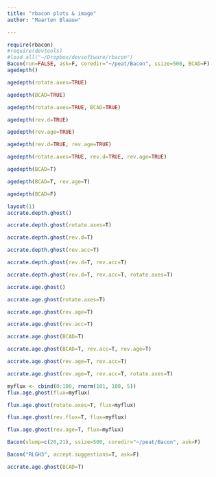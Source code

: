 ```yaml
---
title: "rbacon plots & image"
author: "Maarten Blaauw"

---
```


```r
require(rbacon)
#require(devtools)
#load_all("~/Dropbox/devsoftware/rbacon")
Bacon(run=FALSE, ask=F, coredir="~/peat/Bacon", ssize=500, BCAD=F)
agedepth()
```

```r
agedepth(rotate.axes=TRUE)
```

```r
agedepth(BCAD=TRUE)
```

```r
agedepth(rotate.axes=TRUE, BCAD=TRUE)
```

```r
agedepth(rev.d=TRUE)
```

```r
agedepth(rev.age=TRUE)
```

```r
agedepth(rev.d=TRUE, rev.age=TRUE)
```


```r
agedepth(rotate.axes=TRUE, rev.d=TRUE, rev.age=TRUE)
```

```r
agedepth(BCAD=T)
```

```r
agedepth(BCAD=T, rev.age=T)
```

```r
agedepth(BCAD=F)
```

```r
layout(1)
accrate.depth.ghost()
```

```r
accrate.depth.ghost(rotate.axes=T)
```

```r
accrate.depth.ghost(rev.d=T)
```

```r
accrate.depth.ghost(rev.acc=T)
```

```r
accrate.depth.ghost(rev.d=T, rev.acc=T)
```

```r
accrate.depth.ghost(rev.d=T, rev.acc=T, rotate.axes=T)
```

```r
accrate.age.ghost()
```

```r
accrate.age.ghost(rotate.axes=T)
```

```r
accrate.age.ghost(rev.age=T)
```

```r
accrate.age.ghost(rev.acc=T)
```

```r
accrate.age.ghost(BCAD=T)
```

```r
accrate.age.ghost(BCAD=T, rev.acc=T, rev.age=T)
```

```r
accrate.age.ghost(rev.age=T, rev.acc=T)
```

```r
accrate.age.ghost(rev.age=T, rev.acc=T, rotate.axes=T)
```

```r
myflux <- cbind(0:100, rnorm(101, 100, 5))
flux.age.ghost(flux=myflux)
```

```r
flux.age.ghost(rotate.axes=T, flux=myflux)
```

```r
flux.age.ghost(rev.flux=T, flux=myflux)
```


```r
flux.age.ghost(rev.age=T, flux=myflux)
```



```r
Bacon(slump=c(20,21), ssize=500, coredir="~/peat/Bacon", ask=F)
```


```r
Bacon("RLGH3", accept.suggestions=T, ask=F)
```


```r
accrate.age.ghost(BCAD=T)
```
